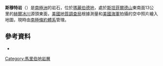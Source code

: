 {{coord|75|15|S|135|24|W|display=title}}

'''斯穆特岩'''（{{lang-en|Smoot Rock}}）是[[南極洲|南極洲]]的岩石，位於[[瑪麗伯德地|瑪麗伯德地]]，處於[[斯坦菲爾德山|斯坦菲爾德山]]東南面13公里的[[赫爾冰川|赫爾冰川]]源頭東面，[[美國地質調查局|美國地質調查局]]根據測量和[[美國海軍|美國海軍]]拍攝的空中照片繪入地圖，現時由[[南極條約體系|南極條約體系]]管理。

==參考資料==
*{{usgs-gazetteer}}

{{DEFAULTSORT:Smoot Rock}}
[[Category:馬里伯地岩層|Category:馬里伯地岩層]]


{{MarieByrdLand-geo-stub}}
